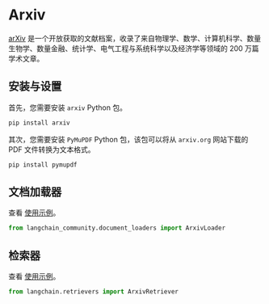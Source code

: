 # Arxiv

[arXiv](https://arxiv.org/) 是一个开放获取的文献档案，收录了来自物理学、数学、计算机科学、数量生物学、数量金融、统计学、电气工程与系统科学以及经济学等领域的 200 万篇学术文章。

## 安装与设置

首先，您需要安装 `arxiv` Python 包。

```bash
pip install arxiv
```

其次，您需要安装 `PyMuPDF` Python 包，该包可以将从 `arxiv.org` 网站下载的 PDF 文件转换为文本格式。

```bash
pip install pymupdf
```

## 文档加载器

查看 [使用示例](/docs/integrations/document_loaders/arxiv)。

```python
from langchain_community.document_loaders import ArxivLoader
```

## 检索器

查看 [使用示例](/docs/integrations/retrievers/arxiv)。

```python
from langchain.retrievers import ArxivRetriever
```